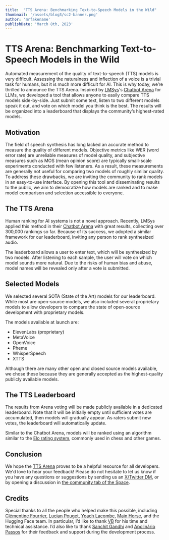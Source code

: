```yaml
---
title:  "TTS Arena: Benchmarking Text-to-Speech Models in the Wild"
thumbnail: '/assets/blog3/sc2-banner.png'
author: 'mrfakename'
publishDate: 'March 8th, 2023'
---
```


# TTS Arena: Benchmarking Text-to-Speech Models in the Wild

Automated measurement of the quality of text-to-speech (TTS) models is very difficult. Assessing the naturalness and inflection of a voice is a trivial task for humans, but it is much more difficult for AI. This is why today, we’re thrilled to announce the TTS Arena. Inspired by [LMSys](https://lmsys.org/)'s [Chatbot Arena](https://huggingface.co/spaces/lmsys/chatbot-arena-leaderboard) for LLMs, we developed a tool that allows anyone to easily compare TTS models side-by-side. Just submit some text, listen to two different models speak it out, and vote on which model you think is the best. The results will be organized into a leaderboard that displays the community’s highest-rated models.

<script type="module" src="https://gradio.s3-us-west-2.amazonaws.com/4.19.2/gradio.js"> </script>
<gradio-app theme_mode="light" space="TTS-AGI/TTS-Arena"></gradio-app>

## Motivation

The field of speech synthesis has long lacked an accurate method to measure the quality of different models. Objective metrics like WER (word error rate) are unreliable measures of model quality, and subjective measures such as MOS (mean opinion score) are typically small-scale experiments conducted with few listeners. As a result, these measurements are generally not useful for comparing two models of roughly similar quality. To address these drawbacks, we are inviting the community to rank models in an easy-to-use interface. By opening this tool and disseminating results to the public, we aim to democratize how models are ranked and to make model comparison and selection accessible to everyone.

## The TTS Arena

Human ranking for AI systems is not a novel approach. Recently, LMSys applied this method in their [Chatbot Arena](https://arena.lmsys.org/) with great results, collecting over 300,000 rankings so far. Because of its success, we adopted a similar framework for our leaderboard, inviting any person to rank synthesized audio.

The leaderboard allows a user to enter text, which will be synthesized by two models. After listening to each sample, the user will vote on which model sounds more natural. Due to the risks of human bias and abuse, model names will be revealed only after a vote is submitted.

## Selected Models

We selected several SOTA (State of the Art) models for our leaderboard. While most are open-source models, we also included several proprietary models to allow developers to compare the state of open-source development with proprietary models.

The models available at launch are:
- ElevenLabs (proprietary)
- MetaVoice
- OpenVoice
- Pheme
- WhisperSpeech
- XTTS

Although there are many other open and closed source models available, we chose these because they are generally accepted as the highest-quality publicly available models.

## The TTS Leaderboard

The results from Arena voting will be made publicly available in a dedicated leaderboard. Note that it will be initially empty until sufficient votes are accumulated, then models will gradually appear. As raters submit new votes, the leaderboard will automatically update.

Similar to the Chatbot Arena, models will be ranked using an algorithm similar to the [Elo rating system](https://en.wikipedia.org/wiki/Elo_rating_system), commonly used in chess and other games.



## Conclusion

We hope the [TTS Arena](https://huggingface.co/spaces/TTS-AGI/TTS-Arena) proves to be a helpful resource for all developers. We'd love to hear your feedback! Please do not hesitate to let us know if you have any questions or suggestions by sending us an [X/Twitter DM](https://twitter.com/realmrfakename), or by opening a discussion in [the community tab of the Space](https://huggingface.co/spaces/TTS-AGI/TTS-Arena/discussions).

## Credits

Special thanks to all the people who helped make this possible, including [Clémentine Fourrier](https://twitter.com/clefourrier), [Lucian Pouget](https://twitter.com/wauplin), [Yoach Lacombe](https://twitter.com/yoachlacombe), [Main Horse](https://twitter.com/main_horse), and the Hugging Face team. In particular, I’d like to thank [VB](https://twitter.com/reach_vb) for his time and technical assistance. I’d also like to thank [Sanchit Gandhi](https://twitter.com/sanchitgandhi99) and [Apolinário Passos](https://twitter.com/multimodalart) for their feedback and support during the development process.